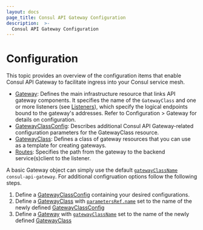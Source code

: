```yaml
---
layout: docs
page_title: Consul API Gateway Configuration
description:  >-
  Consul API Gateway Configuration
---
```


# Configuration

This topic provides an overview of the configuration items that enable Consul API Gateway to facilitate ingress into your Consul service mesh.

- [Gateway](/docs/api-gateway/configuration/gateway): Defines the main infrastructure resource that links API gateway components. It specifies the name of the `GatewayClass` and one or more listeners (see [Listeners](/docs/api-gateway/configuration/gateway#listeners)), which specify the logical endpoints bound to the gateway's addresses. Refer to Configuration > Gateway for details on configuration.
- [GatewayClassConfig](/docs/api-gateway/configuration/gatewayclassconfig): Describes additional Consul API Gateway-related configuration parameters for the GatewayClass resource.
- [GatewayClass](/docs/api-gateway/configuration/gatewayclass): Defines a class of gateway resources that you can use as a template for creating gateways.
- [Routes](/docs/api-gateway/configuration/routes): Specifies the path from the gateway to the backend service(s)client to the listener.

A basic Gateway object can simply use the default [`gatewayClassName`](/docs/api-gateway/configuration/gateway###gatewayClassName) `consul-api-gateway`. For additional configruation options follow the following steps.

1. Define a [GatewayClassConfig](/docs/api-gateway/configuration/gatewayclassconfig) containing your desired configurations.
1. Define a [GatewayClass](/docs/api-gateway/configuration/gatewayclass) with [`parametersRef.name`](/docs/api-gateway/configuration/gatewayclass###parametersRef.name) set to the name of the newly defined [GatewayClassConfig](/docs/api-gateway/configuration/gatewayclassconfig)
1. Define a [Gateway](/docs/api-gateway/configuration/gateway) with [`gatewayClassName`](/docs/api-gateway/configuration/gateway###gatewayClassName) set to the name of the newly defined [GatewayClass](/docs/api-gateway/configuration/gatewayclass)

<!--TODO add diagram -->
